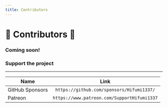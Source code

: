 ```yaml
---
title: Contributors
---
```


# 🦀 Contributors 🦀

### Coming soon!

### Support the project

---

| Name            |                    Link                     |
| --------------- | :-----------------------------------------: |
| GitHub Sponsors |  `https://github.com/sponsors/Hifumi1337/`  |
| Patreon         | `https://www.patreon.com/SupportHifumi1337` |

